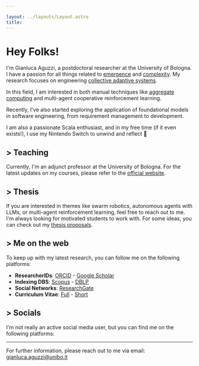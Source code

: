 ```yaml
---

layout: ../layouts/Layout.astro
title: 
---
```





# Hey Folks! 
I'm Gianluca Aguzzi, a postdoctoral researcher at the University of Bologna. 
I have a passion for all things related to [emergence](https://en.wikipedia.org/wiki/Emergence) and [complexity](https://en.wikipedia.org/wiki/Complex_system). 
My research focuses on engineering [collective adaptive systems](https://www.unige.ch/cui/cas/).

In this field, I am interested in both manual techniques like [aggregate computing](https://ieeexplore.ieee.org/document/7274429) and multi-agent cooperative reinforcement learning.

Recently, I've also started exploring the application of foundational models in software engineering, from requirement management to development.

I am also a passionate Scala enthusiast, and in my free time (if it even exists!), I use my Nintendo Switch to unwind and reflect 👀
## > Teaching

Currently, I'm an adjunct professor at the University of Bologna. 
For the latest updates on my courses, please refer to the [official website](https://www.unibo.it/sitoweb/gianluca.aguzzi).

## > Thesis
If you are interested in themes like swarm robotics, autonomous agents with LLMs, or multi-agent reinforcement learning, feel free to reach out to me. I'm always looking for motivated students to work with.
For some ideas, you can check out my [thesis proposals](/thesis).


## > Me on the web

To keep up with my latest research, you can follow me on the following platforms:
- **ResearcherIDs**: [ORCID](https://orcid.org/0000-0002-1553-4561) - [Google Scholar](https://scholar.google.com/citations?user=YY_KZzoAAAAJ&hl=it) 
- **Indexing DBS**: [Scopus](https://www.scopus.com/authid/detail.uri?authorId=57224574088) - [DBLP](https://dblp.uni-trier.de/pid/294/4314.html)
- **Social Networks**: [ResearchGate](https://www.researchgate.net/profile/Gianluca-Aguzzi)
- **Curriculum Vitae**: [Full](https://github.com/cric96/curriculum-vitae/releases/latest/download/cv-eng.pdf) - [Short](https://github.com/cric96/resume/releases/latest/download/resume.pdf)


## > Socials
I'm not really an active social media user, but you can find me on the following platforms:
<Link icon="mdi:instagram" href="https://www.instagram.com/gpaggi96/"/> <Link  icon="mdi:github" href="https://github.com/cric96"/> <Link  icon="mdi:linkedin" href="https://www.linkedin.com/in/gaguzzi/"/> 

--- 
For further information, please reach out to me via email:
gianluca.aguzzi@unibo.it
